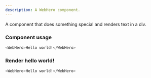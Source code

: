 ```yaml
---
description: A WebHero component.
---
```



A component that does something special and renders text in a div.

### Component usage
```js
<WebHero>Hello world!</WebHero>
```

### Render hello world!

```js live
<WebHero>Hello world!</WebHero>
```
